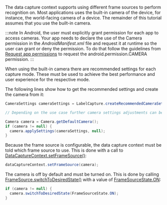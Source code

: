 The data capture context supports using different frame sources to perform recognition on. Most applications uses the built-in camera of the device, for instance, the world-facing camera of a device. The remainder of this tutorial assumes that you use the built-in camera.

:::note
In Android, the user must explicitly grant permission for each app to access cameras. Your app needs to declare the use of the Camera permission in the *AndroidManifest.xml* file and request it at runtime so the user can grant or deny the permission. To do that follow the guidelines from [Request app permissions](https://developer.android.com/training/permissions/requesting) to request the android.permission.CAMERA permission.
:::

When using the built-in camera there are recommended settings for each capture mode. These must be used to achieve the best performance and user experience for the respective mode.

The following lines show how to get the recommended settings and create the camera from it:

```java
CameraSettings cameraSettings = LabelCapture.createRecommendedCameraSettings();

// Depending on the use case further camera settings adjustments can be made here.

Camera camera = Camera.getDefaultCamera();
if (camera != null) {
  camera.applySettings(cameraSettings, null);
}
```

Because the frame source is configurable, the data capture context must be told which frame source to use. This is done with a call to [DataCaptureContext.setFrameSource()](https://docs.scandit.com/data-capture-sdk/android/core/api/data-capture-context.html#method-scandit.datacapture.core.DataCaptureContext.SetFrameSourceAsync):

```java
dataCaptureContext.setFrameSource(camera);
```

The camera is off by default and must be turned on. This is done by calling [FrameSource.switchToDesiredState()](https://docs.scandit.com/data-capture-sdk/android/core/api/frame-source.html#method-scandit.datacapture.core.IFrameSource.SwitchToDesiredStateAsync) with a value of [FrameSourceState.ON](https://docs.scandit.com/data-capture-sdk/android/core/api/frame-source.html#value-scandit.datacapture.core.FrameSourceState.On):

```java
if (camera != null) {
  camera.switchToDesiredState(FrameSourceState.ON);
}
```